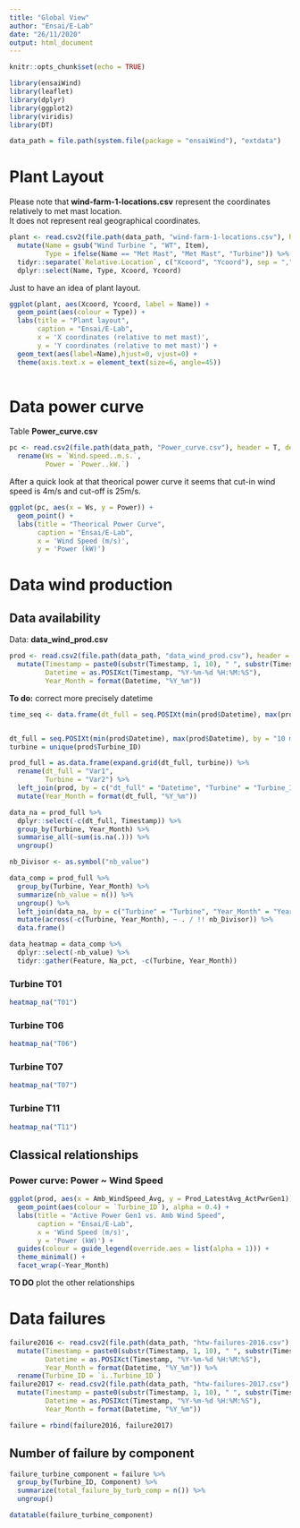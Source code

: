 ---
title: "Global View"
author: "Ensai/E-Lab"
date: "26/11/2020"
output: html_document
---

```{r setup, include=FALSE}
knitr::opts_chunk$set(echo = TRUE)
```

```{r packages, include=FALSE, message=FALSE, warning=FALSE, echo=FALSE}
library(ensaiWind)
library(leaflet)
library(dplyr)
library(ggplot2)
library(viridis)
library(DT)
```

```{r 00, include = FALSE, message=FALSE, warning=FALSE, echo=FALSE}
data_path = file.path(system.file(package = "ensaiWind"), "extdata")
```

# Plant Layout

Please note that **wind-farm-1-locations.csv** represent the coordinates relatively to met mast location.  
It does not represent real geographical coordinates.

```{r load plant location, include = FALSE, message=FALSE, warning=FALSE, echo=FALSE}
plant <- read.csv2(file.path(data_path, "wind-farm-1-locations.csv"), header = T, dec = ".", sep = ";") %>%
  mutate(Name = gsub("Wind Turbine ", "WT", Item),
         Type = ifelse(Name == "Met Mast", "Met Mast", "Turbine")) %>%
  tidyr::separate(`Relative.Location`, c("Xcoord", "Ycoord"), sep = ",") %>%
  dplyr::select(Name, Type, Xcoord, Ycoord)
```

Just to have an idea of plant layout.  

```{r plant layout, include = TRUE, message=FALSE, warning=FALSE, echo=FALSE, fig.width=12}
ggplot(plant, aes(Xcoord, Ycoord, label = Name)) +
  geom_point(aes(colour = Type)) +
  labs(title = "Plant layout",
       caption = "Ensai/E-Lab",
       x = 'X coordinates (relative to met mast)',
       y = 'Y coordinates (relative to met mast)') +
  geom_text(aes(label=Name),hjust=0, vjust=0) + 
  theme(axis.text.x = element_text(size=6, angle=45))
  
```

# Data power curve

Table **Power_curve.csv**

```{r load data power curve, include = FALSE, message=FALSE, warning=FALSE, echo=FALSE}
pc <- read.csv2(file.path(data_path, "Power_curve.csv"), header = T, dec = ".", sep = ",") %>%
  rename(Ws = `Wind.speed..m.s.`,
         Power = `Power..kW.`)
```

After a quick look at that theorical power curve it seems that cut-in wind speed is 4m/s and cut-off is 25m/s.

```{r plot theorical power curve, include = TRUE, message=FALSE, warning=FALSE, echo=FALSE}
ggplot(pc, aes(x = Ws, y = Power)) +
  geom_point() +
  labs(title = "Theorical Power Curve",
       caption = "Ensai/E-Lab",
       x = 'Wind Speed (m/s)',
       y = 'Power (kW)')
```


# Data wind production {.tabset .tabset-pills}

## Data availability {.tabset .tabset-pills}

Data: **data_wind_prod.csv**

```{r load data wind prod, include = FALSE, message=FALSE, warning=FALSE, echo=FALSE}
prod <- read.csv2(file.path(data_path, "data_wind_prod.csv"), header = T, dec = ".", sep = ";") %>%
  mutate(Timestamp = paste0(substr(Timestamp, 1, 10), " ", substr(Timestamp, 12, 19)),
         Datetime = as.POSIXct(Timestamp, "%Y-%m-%d %H:%M:%S"),
         Year_Month = format(Datetime, "%Y_%m"))
```

**To do:** correct more precisely datetime

```{r get time range, include = FALSE, message=FALSE, warning=FALSE, echo=FALSE}
time_seq <- data.frame(dt_full = seq.POSIXt(min(prod$Datetime), max(prod$Datetime), by = "10 min"))


dt_full = seq.POSIXt(min(prod$Datetime), max(prod$Datetime), by = "10 min")
turbine = unique(prod$Turbine_ID)

prod_full = as.data.frame(expand.grid(dt_full, turbine)) %>%
  rename(dt_full = "Var1",
         Turbine = "Var2") %>%
  left_join(prod, by = c("dt_full" = "Datetime", "Turbine" = "Turbine_ID")) %>%
  mutate(Year_Month = format(dt_full, "%Y_%m"))
```

```{r compute na, include = FALSE, message=FALSE, warning=FALSE, echo=FALSE}
data_na = prod_full %>%
  dplyr::select(-c(dt_full, Timestamp)) %>%
  group_by(Turbine, Year_Month) %>%
  summarise_all(~sum(is.na(.))) %>%
  ungroup()

nb_Divisor <- as.symbol("nb_value")

data_comp = prod_full %>%
  group_by(Turbine, Year_Month) %>%
  summarize(nb_value = n()) %>%
  ungroup() %>%
  left_join(data_na, by = c("Turbine" = "Turbine", "Year_Month" = "Year_Month")) %>%
  mutate(across(-c(Turbine, Year_Month), ~ . / !! nb_Divisor)) %>%
  data.frame()

data_heatmap = data_comp %>%
  dplyr::select(-nb_value) %>%
  tidyr::gather(Feature, Na_pct, -c(Turbine, Year_Month))
```

### Turbine T01

```{r ws data availability T01, include=TRUE, message = FALSE, echo = FALSE, warning = FALSE, fig.width=14, fig.height=12}
heatmap_na("T01")
```

### Turbine T06

```{r ws data availability T06, include=TRUE, message = FALSE, echo = FALSE, warning = FALSE, fig.width=14, fig.height=12}
heatmap_na("T06")
```

### Turbine T07

```{r ws data availability T07, include=TRUE, message = FALSE, echo = FALSE, warning = FALSE, fig.width=14, fig.height=12}
heatmap_na("T07")
```

### Turbine T11

```{r ws data availability T11, include=TRUE, message = FALSE, echo = FALSE, warning = FALSE, fig.width=14, fig.height=12}
heatmap_na("T11")
```

## Classical relationships {.tabset .tabset-pills}


### Power curve: Power ~ Wind Speed

```{r plot obs power curve , include = TRUE, message=FALSE, warning=FALSE, echo=FALSE}
ggplot(prod, aes(x = Amb_WindSpeed_Avg, y = Prod_LatestAvg_ActPwrGen1)) +
  geom_point(aes(colour = `Turbine_ID`), alpha = 0.4) +
  labs(title = "Active Power Gen1 vs. Amb Wind Speed",
       caption = "Ensai/E-Lab",
       x = 'Wind Speed (m/s)',
       y = 'Power (kW)') + 
  guides(colour = guide_legend(override.aes = list(alpha = 1))) + 
  theme_minimal() +
  facet_wrap(~Year_Month)
```


**TO DO** plot the other relationships 

# Data failures {.tabset .tabset-pills}

```{r load data failure, include = FALSE, message=FALSE, warning=FALSE, echo=FALSE}
failure2016 <- read.csv2(file.path(data_path, "htw-failures-2016.csv"), header = T, dec = ".", sep = ";") %>%
  mutate(Timestamp = paste0(substr(Timestamp, 1, 10), " ", substr(Timestamp, 12, 19)),
         Datetime = as.POSIXct(Timestamp, "%Y-%m-%d %H:%M:%S"),
         Year_Month = format(Datetime, "%Y_%m")) %>%
  rename(Turbine_ID = `ï..Turbine_ID`)
failure2017 <- read.csv2(file.path(data_path, "htw-failures-2017.csv"), header = T, dec = ".", sep = ";") %>%
  mutate(Timestamp = paste0(substr(Timestamp, 1, 10), " ", substr(Timestamp, 12, 19)),
         Datetime = as.POSIXct(Timestamp, "%Y-%m-%d %H:%M:%S"),
         Year_Month = format(Datetime, "%Y_%m"))

failure = rbind(failure2016, failure2017)

```

## Number of failure by component

```{r failure by turbine and component, include = TRUE, message=FALSE, warning=FALSE, echo=FALSE}
failure_turbine_component = failure %>%
  group_by(Turbine_ID, Component) %>%
  summarize(total_failure_by_turb_comp = n()) %>%
  ungroup()

datatable(failure_turbine_component)
```
